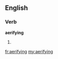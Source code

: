 ==English==

===Verb===
'''aerifying'''

# {{present participle of|[[aerify]]}}

[[fr:aerifying]]
[[my:aerifying]]